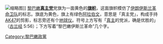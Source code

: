 [[File:Pro-Lebanese_demonstration_in_Stockholm.jpg|缩略图]]]]
[[黎巴嫩|黎巴嫩]]'''[[黎巴嫩真主党|真主党]]'''党旗为一面黄色的'''[[旗帜|旗帜]]'''，这面旗帜模仿了[[伊朗伊斯兰革命卫队|伊朗伊斯兰革命卫队]]的标志。旗底为黄色，旗上有绿色[[阿拉伯文|阿拉伯文]]，意思是「真主党」，构成手持[[AK47|AK47]]的剪影，标志旁还有个[[地球仪|地球仪]]。符号上方写有「[[真主|真主]]的党派，确是优胜的」（[[古兰经|古兰经]] 5:56）；下方写着“黎巴嫩伊斯兰革命”几个字。

[[Category:黎巴嫩政黨|Category:黎巴嫩政黨]]